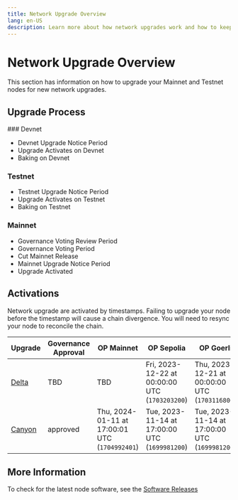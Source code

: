 ```yaml
---
title: Network Upgrade Overview
lang: en-US
description: Learn more about how network upgrades work and how to keep your nodes up to date.
---
```



# Network Upgrade Overview

This section has information on how to upgrade your Mainnet and Testnet nodes for new network upgrades.

## Upgrade Process

<Steps>
  ### Devnet

  *   Devnet Upgrade Notice Period
  *   Upgrade Activates on Devnet
  *   Baking on Devnet

  ### Testnet

  *   Testnet Upgrade Notice Period
  *   Upgrade Activates on Testnet
  *   Baking on Testnet

  ### Mainnet

  *   Governance Voting Review Period
  *   Governance Voting Period
  *   Cut Mainnet Release
  *   Mainnet Upgrade Notice Period
  *   Upgrade Activated
</Steps>

## Activations

<Callout type="info">
  Network upgrade are activated by timestamps. Failing to upgrade your node 
  before the timestamp will cause a chain divergence. You will need to 
  resync your node to reconcile the chain.
</Callout>

| Upgrade                                                    | Governance Approval | OP Mainnet                                     | OP Sepolia                                     | OP Goerli                                      |
| ---------------------------------------------------------- | ------------------- | ---------------------------------------------- | ---------------------------------------------- | ---------------------------------------------- |
| [Delta](/builders/node-operators/network-upgrades/delta)   | TBD                 | TBD                                            | Fri, 2023-12-22 at 00:00:00 UTC (`1703203200`) | Thu, 2023-12-21 at 00:00:00 UTC (`1703116800`) |
| [Canyon](/builders/node-operators/network-upgrades/canyon) | approved            | Thu, 2024-01-11 at 17:00:01 UTC (`1704992401`) | Tue, 2023-11-14 at 17:00:00 UTC (`1699981200`) | Tue, 2023-11-14 at 17:00:00 UTC (`1699981200`) |

## More Information

To check for the latest node software, see the [Software Releases](/builders/node-operators/releases)
